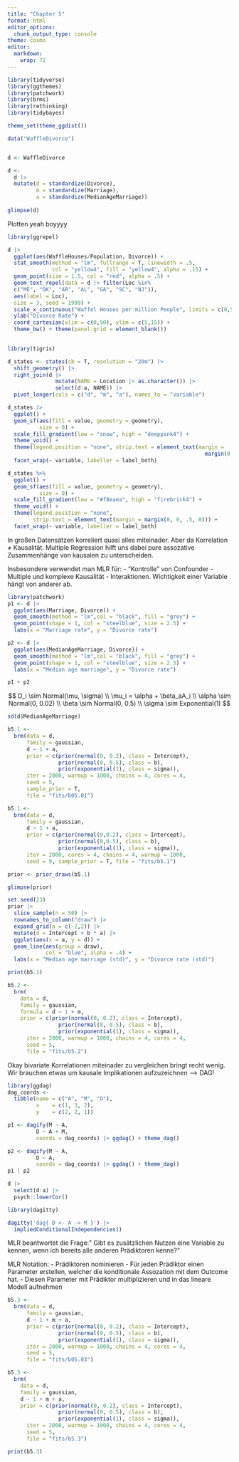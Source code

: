 ```yaml
---
title: "Chapter 5"
format: html
editor_options: 
  chunk_output_type: console
theme: cosmo
editor: 
  markdown: 
    wrap: 72
---
```


```r
library(tidyverse)
library(ggthemes)
library(patchwork)
library(brms)
library(rethinking)
library(tidybayes)

theme_set(theme_ggdist())
```

```r
data("WaffleDivorce")


d <- WaffleDivorce

d <- 
  d |> 
  mutate(d = standardize(Divorce),
         m = standardize(Marriage),
         a = standardize(MedianAgeMarriage))
  
glimpse(d)
```

Plotten yeah boyyyy

```r
library(ggrepel)

d |> 
  ggplot(aes(WaffleHouses/Population, Divorce)) +
  stat_smooth(method = "lm", fullrange = T, linewidth = .5,
              col = "yellow4", fill = "yellow4", alpha = .15) +
  geom_point(size = 1.5, col = "red", alpha = .5) + 
  geom_text_repel(data = d |> filter(Loc %in%
  c("ME", "OK", "AR", "AL", "GA", "SC", "NJ")),  
  aes(label = Loc), 
  size = 3, seed = 1999) +
  scale_x_continuous("Waffel Houses per million People", limits = c(0,55)) +
  ylab("Divorce Rate") +
  coord_cartesian(xlim = c(0,50), ylim = c(5,15)) +
  theme_bw() + theme(panel.grid = element_blank())
  
```

```r
library(tigris)

d_states <- states(cb = T, resolution = "20m") |> 
  shift_geometry() |> 
  right_join(d |> 
               mutate(NAME = Location |> as.character()) |> 
               select(d:a, NAME)) |> 
  pivot_longer(cols = c("d", "m", "a"), names_to = "variable")

d_states |> 
  ggplot() +
  geom_sf(aes(fill = value, geometry = geometry),
          size = 0) +
  scale_fill_gradient(low = "snow", high = "deeppink4") +
  theme_void() +
  theme(legend.position = "none", strip.text = element_text(margin = 
                                                              margin(0,0,.5,0))) +
  facet_wrap(~ variable, labeller = label_both)

d_states %>%
  ggplot() +
  geom_sf(aes(fill = value, geometry = geometry),
          size = 0) +
  scale_fill_gradient(low = "#f8eaea", high = "firebrick4") +
  theme_void() +
  theme(legend.position = "none",
        strip.text = element_text(margin = margin(0, 0, .5, 0))) +
  facet_wrap(~ variable, labeller = label_both) 
```

In großen Datensätzen korreliert quasi alles miteinader.
Aber da Korrelation $\ne$ Kausalität.
Multiple Regression hilft uns dabei pure assozative Zusammenhänge von kausalen zu unterscheiden.

Insbesondere verwendet man MLR für:
  - "Kontrolle" von Confounder
  - Multiple und komplexe Kausalität
  - Interaktionen. Wichtigkeit einer Variable hängt von anderer ab.
  
```r
library(patchwork)
p1 <- d |> 
  ggplot(aes(Marriage, Divorce)) +
  geom_smooth(method = "lm",col = "black", fill = "grey") +
  geom_point(shape = 1, col = "steelblue", size = 2.5) +
  labs(x = "Marriage rate", y = "Divorce rate") 

p2 <- d |> 
  ggplot(aes(MedianAgeMarriage, Divorce)) +
  geom_smooth(method = "lm",col = "black", fill = "grey") +
  geom_point(shape = 1, col = "steelblue", size = 2.5) +
  labs(x = "Median age marriage", y = "Divorce rate") 

p1 + p2
```

$$
D_i \sim Normal(\mu, \sigma) \\
\mu_i = \alpha + \beta_aA_i \\
\alpha \sim Normal(0, 0.02) \\
\beta \sim Normal(0, 0.5) \\
\sigma \sim Exponential(1)
$$
```r
sd(d$MedianAgeMarriage)
```

```r
b5.1 <- 
  brm(data = d, 
      family = gaussian,
      d ~ 1 + a,
      prior = c(prior(normal(0, 0.2), class = Intercept),
                prior(normal(0, 0.5), class = b),
                prior(exponential(1), class = sigma)),
      iter = 2000, warmup = 1000, chains = 4, cores = 4,
      seed = 5,
      sample_prior = T,
      file = "fits/b05.01")

b5.1 <- 
  brm(data = d,
      family = gaussian,
      d ~ 1 + a,
      prior = c(prior(normal(0,0.2), class = Intercept),
                prior(normal(0,0.5), class = b),
                prior(exponential(1), class = sigma)),
      iter = 2000, cores = 4, chains = 4, warmup = 1000,
      seed = 9, sample_prior = T, file = "fits/b5.1")

prior <- prior_draws(b5.1)

glimpse(prior)
```

```r
set.seed(23)
prior |> 
  slice_sample(n = 50) |> 
  rownames_to_column("draw") |> 
  expand_grid(a = c(-2,2)) |> 
  mutate(d = Intercept + b * a) |> 
  ggplot(aes(x = a, y = d)) +
  geom_line(aes(group = draw),
            col = "blue", alpha = .4) +
  labs(x = "Median age marriage (std)", y = "Divorce rate (std)")
```

```r
print(b5.1)

b5.2 <- 
  brm(
    data = d,
    family = gaussian,
    formula = d ~ 1 + m,
    prior = c(prior(normal(0, 0.2), class = Intercept),
                prior(normal(0, 0.5), class = b),
                prior(exponential(1), class = sigma)),
      iter = 2000, warmup = 1000, chains = 4, cores = 4,
      seed = 5,
      file = "fits/b5.2")
```

Okay bivariate Korrelationen miteinader zu vergleichen bringt recht wenig.
Wir brauchen etwas um kausale Implikationen aufzuzeichnen --> DAG!

```r
library(ggdag)
dag_coords <-
  tibble(name = c("A", "M", "D"),
         x    = c(1, 3, 2),
         y    = c(2, 2, 1))

p1 <- dagify(M ~ A,
         D ~ A + M,
         coords = dag_coords) |> ggdag() + theme_dag()

p2 <- dagify(M ~ A,
         D ~ A,
         coords = dag_coords) |> ggdag() + theme_dag()
p1 | p2

d |> 
  select(d:a) |> 
  psych::lowerCor()

library(dagitty)

dagitty('dag{ D <- A -> M }') |> 
  impliedConditionalIndependencies()
```

MLR beantwortet die Frage:" Gibt es zusätzlichen Nutzen eine Variable zu kennen, wenn
ich bereits alle anderen Prädiktoren kenne?"

MLR Notation:
  - Prädiktoren nominieren
  - Für jeden Prädiktor einen Parameter erstellen, welcher die konditionale Assozation mit dem Outcome hat.
- Diesen Parameter mit Prädiktor multiplizieren und in das lineare Modell aufnehmen

```r
b5.3 <- 
  brm(data = d, 
      family = gaussian,
      d ~ 1 + m + a,
      prior = c(prior(normal(0, 0.2), class = Intercept),
                prior(normal(0, 0.5), class = b),
                prior(exponential(1), class = sigma)),
      iter = 2000, warmup = 1000, chains = 4, cores = 4,
      seed = 5,
      file = "fits/b05.03")

b5.3 <- 
  brm(
    data = d,
    family = gaussian,
    d ~ 1 + m + a,
    prior = c(prior(normal(0, 0.2), class = Intercept),
                prior(normal(0, 0.5), class = b),
                prior(exponential(1), class = sigma)),
      iter = 2000, warmup = 1000, chains = 4, cores = 4,
      seed = 5,
      file = "fits/b5.3")

print(b5.3)

```

